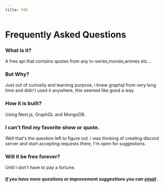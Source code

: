 ```yaml
---
title: FAQ
---
```



# Frequently Asked Questions

### What is it?

A free api that contains quotes from any tv-series,movies,animes etc...

### But Why?

Just out of curiosity and learning purpose, i knew graphql from very long time and didn't used it anywhere, this seemed like good a way.

### How it is built?

Using Next.js, GraphQL and MongoDB.

### I can't find my favorite show or quote.

Well that's the question left to figure out. i was thinking of creating discord server and start accepting requests there, I'm open for suggestions.

### Will it be free forever?

Until i don't have to pay a fortune.

##### If you have more questions or improvement suggestions you can [email](mailto:solvencino79@gmail.com?subject=QuotesDB) .
